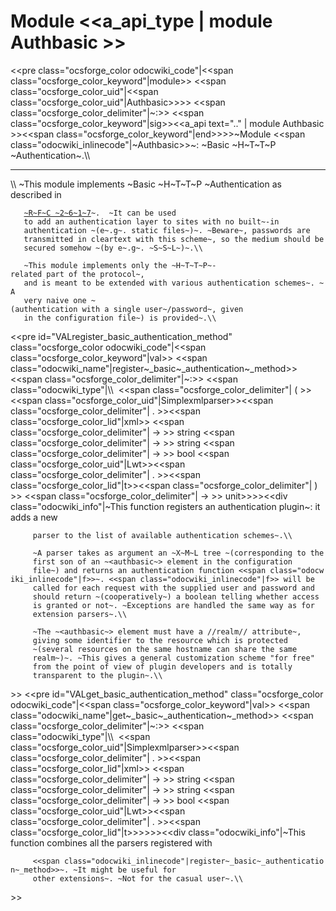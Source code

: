 =Module <<a_api_type | module Authbasic >> =
<<pre class="ocsforge_color odocwiki_code"|<<span class="ocsforge_color_keyword"|module>> <<span class="ocsforge_color_uid"|<<span class="ocsforge_color_uid"|Authbasic>>>> <<span class="ocsforge_color_delimiter"|~:>> <<span class="ocsforge_color_keyword"|sig>><<a_api text=".." | module Authbasic >><<span class="ocsforge_color_keyword"|end>>>>~Module <<span class="odocwiki_inlinecode"|~Authbasic>>~: ~Basic ~H~T~T~P ~Authentication~.\\

----
\\
~This module implements ~Basic ~H~T~T~P ~Authentication as described in
    [[http://www.ietf.org/rfc/rfc2617.txt|~R~F~C ~2~6~1~7]]~.  ~It can be used
    to add an authentication layer to sites with no built~-in
    authentication ~(e~.g~. static files~)~. ~Beware~, passwords are
    transmitted in cleartext with this scheme~, so the medium should be
    secured somehow ~(by e~.g~. ~S~S~L~)~.\\


    ~This module implements only the ~H~T~T~P~-related part of the protocol~,
    and is meant to be extended with various authentication schemes~. ~A
    very naive one ~(authentication with a single user~/password~, given
    in the configuration file~) is provided~.\\
<<pre id="VALregister_basic_authentication_method" class="ocsforge_color odocwiki_code"|<<span class="ocsforge_color_keyword"|val>> <<span class="odocwiki_name"|register~_basic~_authentication~_method>> <<span class="ocsforge_color_delimiter"|~:>> <<span class="odocwiki_type"|\\  <<span class="ocsforge_color_delimiter"| ( >><<span class="ocsforge_color_uid"|Simplexmlparser>><<span class="ocsforge_color_delimiter"| . >><<span class="ocsforge_color_lid"|xml>> <<span class="ocsforge_color_delimiter"| -> >> string <<span class="ocsforge_color_delimiter"| -> >> string <<span class="ocsforge_color_delimiter"| -> >> bool <<span class="ocsforge_color_uid"|Lwt>><<span class="ocsforge_color_delimiter"| . >><<span class="ocsforge_color_lid"|t>><<span class="ocsforge_color_delimiter"| ) >> <<span class="ocsforge_color_delimiter"| -> >> unit>>>><<div class="odocwiki_info"|~This function registers an authentication plugin~: it adds a new
      parser to the list of available authentication schemes~.\\


      ~A parser takes as argument an ~X~M~L tree ~(corresponding to the
      first son of an ~<authbasic~> element in the configuration
      file~) and returns an authentication function <<span class="odocwiki_inlinecode"|f>>~. <<span class="odocwiki_inlinecode"|f>> will be
      called for each request with the supplied user and password and
      should return ~(cooperatively~) a boolean telling whether access
      is granted or not~. ~Exceptions are handled the same way as for
      extension parsers~.\\


      ~The ~<authbasic~> element must have a //realm// attribute~,
      giving some identifier to the resource which is protected
      ~(several resources on the same hostname can share the same
      realm~)~. ~This gives a general customization scheme "for free"
      from the point of view of plugin developers and is totally
      transparent to the plugin~.\\
>>
<<pre id="VALget_basic_authentication_method" class="ocsforge_color odocwiki_code"|<<span class="ocsforge_color_keyword"|val>> <<span class="odocwiki_name"|get~_basic~_authentication~_method>> <<span class="ocsforge_color_delimiter"|~:>> <<span class="odocwiki_type"|\\  <<span class="ocsforge_color_uid"|Simplexmlparser>><<span class="ocsforge_color_delimiter"| . >><<span class="ocsforge_color_lid"|xml>> <<span class="ocsforge_color_delimiter"| -> >> string <<span class="ocsforge_color_delimiter"| -> >> string <<span class="ocsforge_color_delimiter"| -> >> bool <<span class="ocsforge_color_uid"|Lwt>><<span class="ocsforge_color_delimiter"| . >><<span class="ocsforge_color_lid"|t>>>>>><<div class="odocwiki_info"|~This function combines all the parsers registered with
      <<span class="odocwiki_inlinecode"|register~_basic~_authentication~_method>>~. ~It might be useful for
      other extensions~. ~Not for the casual user~.\\
>>
